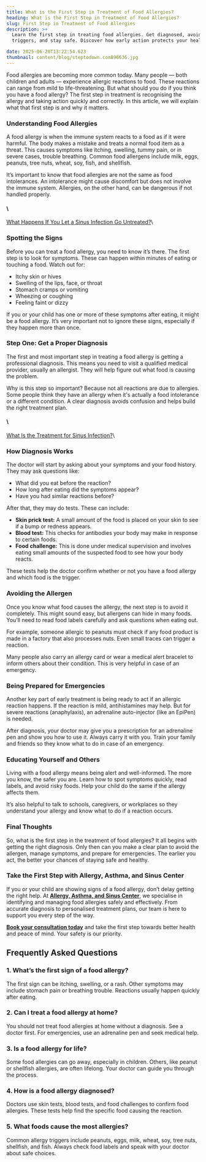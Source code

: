 ```yaml
---
title: What is the First Step in Treatment of Food Allergies?
heading: What is the First Step in Treatment of Food Allergies?
slug: First Step in Treatment of Food Allergies
description: >+
  Learn the first step in treating food allergies. Get diagnosed, avoid
  triggers, and stay safe. Discover how early action protects your health.

date: 2025-06-20T13:22:54.623
thumbnail: content/blog/steptodown.com896636.jpg
---
```

Food allergies are becoming more common today. Many people — both children and adults — experience allergic reactions to food. These reactions can range from mild to life-threatening. But what should you do if you think you have a food allergy? The first step in treatment is recognising the allergy and taking action quickly and correctly. In this article, we will explain what that first step is and why it matters.

### Understanding Food Allergies

A food allergy is when the immune system reacts to a food as if it were harmful. The body makes a mistake and treats a normal food item as a threat. This causes symptoms like itching, swelling, tummy pain, or in severe cases, trouble breathing. Common food allergens include milk, eggs, peanuts, tree nuts, wheat, soy, fish, and shellfish.

It’s important to know that food allergies are not the same as food intolerances. An intolerance might cause discomfort but does not involve the immune system. Allergies, on the other hand, can be dangerous if not handled properly.

#### \
[What Happens If You Let a Sinus Infection Go Untreated?](https://www.aascmed.com/blog/untreated-sinus-infection/)\


### Spotting the Signs

Before you can treat a food allergy, you need to know it’s there. The first step is to look for symptoms. These can happen within minutes of eating or touching a food. Watch out for:

- Itchy skin or hives
- Swelling of the lips, face, or throat
- Stomach cramps or vomiting
- Wheezing or coughing
- Feeling faint or dizzy

If you or your child has one or more of these symptoms after eating, it might be a food allergy. It’s very important not to ignore these signs, especially if they happen more than once.

### Step One: Get a Proper Diagnosis

The first and most important step in treating a food allergy is getting a professional diagnosis. This means you need to visit a qualified medical provider, usually an allergist. They will help figure out what food is causing the problem.

Why is this step so important? Because not all reactions are due to allergies. Some people think they have an allergy when it's actually a food intolerance or a different condition. A clear diagnosis avoids confusion and helps build the right treatment plan.

#### \
[What Is the Treatment for Sinus Infection?](https://www.aascmed.com/blog/treatment-for-sinus-infection/)\


### How Diagnosis Works

The doctor will start by asking about your symptoms and your food history. They may ask questions like:

- What did you eat before the reaction?
- How long after eating did the symptoms appear?
- Have you had similar reactions before?

After that, they may do tests. These can include:

- **Skin prick test:** A small amount of the food is placed on your skin to see if a bump or redness appears.
- **Blood test:** This checks for antibodies your body may make in response to certain foods.
- **Food challenge:** This is done under medical supervision and involves eating small amounts of the suspected food to see how your body reacts.

These tests help the doctor confirm whether or not you have a food allergy and which food is the trigger.

### Avoiding the Allergen

Once you know what food causes the allergy, the next step is to avoid it completely. This might sound easy, but allergens can hide in many foods. You’ll need to read food labels carefully and ask questions when eating out.

For example, someone allergic to peanuts must check if any food product is made in a factory that also processes nuts. Even small traces can trigger a reaction.

Many people also carry an allergy card or wear a medical alert bracelet to inform others about their condition. This is very helpful in case of an emergency.

### Being Prepared for Emergencies

Another key part of early treatment is being ready to act if an allergic reaction happens. If the reaction is mild, antihistamines may help. But for severe reactions (anaphylaxis), an adrenaline auto-injector (like an EpiPen) is needed.

After diagnosis, your doctor may give you a prescription for an adrenaline pen and show you how to use it. Always carry it with you. Train your family and friends so they know what to do in case of an emergency.

### Educating Yourself and Others

Living with a food allergy means being alert and well-informed. The more you know, the safer you are. Learn how to spot symptoms quickly, read labels, and avoid risky foods. Help your child do the same if the allergy affects them.

It’s also helpful to talk to schools, caregivers, or workplaces so they understand your allergy and know what to do if a reaction occurs.

### Final Thoughts

So, what is the first step in the treatment of food allergies? It all begins with getting the right diagnosis. Only then can you make a clear plan to avoid the allergen, manage symptoms, and prepare for emergencies. The earlier you act, the better your chances of staying safe and healthy.

### Take the First Step with Allergy, Asthma, and Sinus Center

If you or your child are showing signs of a food allergy, don’t delay getting the right help. At [**Allergy, Asthma, and Sinus Center**](https://www.aascmed.com/), we specialise in identifying and managing food allergies safely and effectively. From accurate diagnosis to personalised treatment plans, our team is here to support you every step of the way.


[**Book your consultation today**](https://www.aascmed.com/contact/) and take the first step towards better health and peace of mind. Your safety is our priority.

## Frequently Asked Questions

### **1. What’s the first sign of a food allergy?**


The first sign can be itching, swelling, or a rash. Other symptoms may include stomach pain or breathing trouble. Reactions usually happen quickly after eating.

### **2. Can I treat a food allergy at home?**


You should not treat food allergies at home without a diagnosis. See a doctor first. For emergencies, use an adrenaline pen and seek medical help.

### **3. Is a food allergy for life?**


Some food allergies can go away, especially in children. Others, like peanut or shellfish allergies, are often lifelong. Your doctor can guide you through the process.

### **4. How is a food allergy diagnosed?**


Doctors use skin tests, blood tests, and food challenges to confirm food allergies. These tests help find the specific food causing the reaction.

### **5. What foods cause the most allergies?**


Common allergy triggers include peanuts, eggs, milk, wheat, soy, tree nuts, shellfish, and fish. Always check food labels and speak with your doctor about safe choices.




